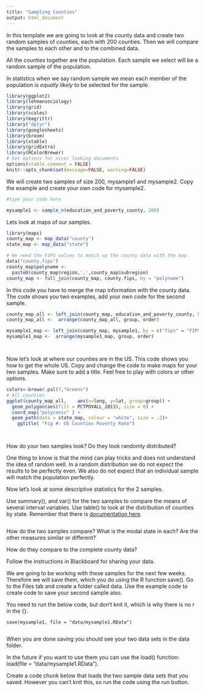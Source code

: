 ```yaml
---
title: "Sampling Counties"
output: html_document
---
```


In this template we are going to look at the county data and create two random
samples of counties, each with 200 counties. Then we will compare the samples to each
other and to the combined data.

All the counties together are the population.
Each sample we select will be a random sample of the population.

In statistics when we say random sample we mean  each member of the 
population is _equally likely_ to be selected for the sample.

```r

library(ggplot2)
library(lehmansociology)
library(grid)
library(scales)
library(magrittr)
library("dplyr")
library(googlesheets)
library(broom)
library(xtable)
library(gridExtra)
library(RColorBrewer)
# Set options for nicer looking documents
options(xtable.comment = FALSE)
knitr::opts_chunk$set(message=FALSE, warning=FALSE)

```

We will create two samples of size 200, mysample1 and mysample2. Copy the example and create your own code for mysample2.

````r
#type your code here

mysample1 <- sample_n(education_and_poverty_county, 200)

````

Lets look at maps of our samples.

```r

library(maps)
county_map <- map_data("county")
state_map <- map_data("state")

# We need the FIPS values to match up the county data with the map.
data("county.fips")
county_map$polyname <- 
  paste0(county_map$region,',',county_map$subregion) 
county_map <- full_join(county_map, county.fips, by = "polyname")
```

In this code you have to merge the map information with the county data.
The code shows you two examples, add your own code for the second sample.

```r

county_map_all <- left_join(county_map, education_and_poverty_county, by = c("fips" = "FIPS.Code"))                 
county_map_all <-  arrange(county_map_all, group, order)                

mysample1_map <- left_join(county_map, mysample1, by = c("fips" = "FIPS.Code"))                 
mysample1_map <-  arrange(mysample1_map, group, order) 




```

Now let's look at where our counties are in the US. 
This code shows you how to get the whole US. 
Copy and change the code to make maps for your two samples.
Make sure to add a title. Feel free to play with colors or other options.

```r

colors<-brewer.pal(7,"Greens")
# All counties
ggplot(county_map_all,    aes(x=long, y=lat, group=group)) +
  geom_polygon(aes(fill = PCTPOVALL_2013), size = 0) +
  coord_map("polyconic" ) +
  geom_path(data = state_map, colour = "white", size = .2)+
    ggtitle( "Fig #: US Counties Poverty Rate")




```

How do your two samples look? Do they look randomly distributed?



One thing to know is that the mind can play tricks and does 
not understand the idea of random well. 
In a random distribution we do not expect the results to be perfectly
even. We also do not expect that an individual sample will match the
population perfectly.

Now let's look at some descriptive statistics for the 2 samples.

Use  summary(), and  var()  for the two samples to compare the means of several interval variables.
Use table() to look at the distribution of counties by state.
Remember that there is [documentation here](https://github.com/SOC345/lehmansociology/tree/master/vignettes).

```r


```

How do the two samples compare?  What is the modal state in each? Are the other measures similar or different?


How do they compare to the complete county data?


Follow the instructions in Blackboard for sharing your data.

We are going to be working with these samples for the next few weeks.  Therefore we will save them, which you do using the R function save().
Go to the Files tab and create a folder called data.
Use the example code to create code to save your second sample also.

You need to run the below code, but don't knit it, which is why there
is no r in the {}.
```{}
save(mysample1, file = "data/mysample1.RData")


```

When you are done saving you should see your two data sets in the data folder.

In the future if you want to use them you can use the load() function:
load(file = "data/mysample1.RData").

Create a code chunk below that loads the two sample data sets that 
you saved.
However you can't knit this, so run the code using the run button.

```{}

```







